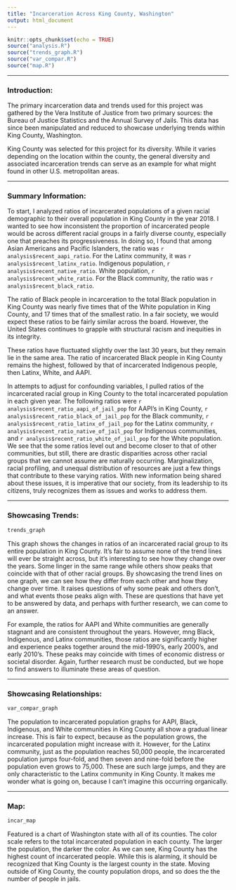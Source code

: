 ```yaml
---
title: "Incarceration Across King County, Washington"
output: html_document
---
```


```r
knitr::opts_chunk$set(echo = TRUE)
source("analysis.R")
source("trends_graph.R")
source("var_compar.R")
source("map.R")
```
---

### Introduction:

The primary incarceration data and trends used for this project was gathered by the Vera Institute of Justice from two primary sources: the Bureau of Justice Statistics and the Annual Survey of Jails. This data has since been manipulated and reduced to showcase underlying trends within
King County, Washington. 

King County was selected for this project for its  diversity. While it varies depending on the location within the county, the general diversity and associated incarceration trends can serve as an example for what might found in other U.S. metropolitan areas. 

---

### Summary Information:

To start, I analyzed ratios of incarcerated populations of a given racial demographic to their overall population in King County in the year 2018. I wanted to see how inconsistent the proportion of incarcerated people would be across different racial groups in a fairly diverse county, especially one that preaches its progressiveness. In doing so, I found that among Asian Americans and Pacific Islanders, the ratio was `r analysis$recent_aapi_ratio`. For the Latinx community, it was `r analysis$recent_latinx_ratio`. Indigenous population, `r analysis$recent_native_ratio`. White population, `r analysis$recent_white_ratio`. For the Black community, the ratio was `r analysis$recent_black_ratio`. 

The ratio of Black people in incarceration to the total Black population in King County was nearly five times that of the White population in King County, and 17 times that of the smallest ratio. In a fair society, we would expect these ratios to be fairly similar across the board. However, the United States continues to grapple with structural racism and inequities in its integrity. 

These ratios have fluctuated slightly over the last 30 years, but they remain lie in the same area. The ratio of incarcerated Black people in King County remains the highest, followed by that of incarcerated Indigenous people, then Latinx, White, and AAPI. 

In attempts to adjust for confounding variables, I pulled  ratios of the incarcerated racial group in King County to the total incarcerated population in each given year. The following ratios were `r analysis$recent_ratio_aapi_of_jail_pop` for AAPI's in King County, `r analysis$recent_ratio_black_of_jail_pop` for the Black community, `r analysis$recent_ratio_latinx_of_jail_pop` for the Latinx community, `r analysis$recent_ratio_native_of_jail_pop` for Indigenous communities, and `r analysis$recent_ratio_white_of_jail_pop` for the White population. We see that the some ratios level out and become closer to that of other communities, but still, there are drastic disparities across other racial groups that we cannot assume are naturally occurring. Marginalization, racial profiling, and unequal distribution of resources are just a few things that contribute to these varying ratios. With new information being shared about these issues, it is imperative that our society, from its leadership to its citizens, truly recognizes them as issues and works to address them. 

--- 

### Showcasing Trends:
```r
trends_graph
```
This graph shows the changes in ratios of an incarcerated racial group to its entire population in King County. It's fair to assume none of the trend lines will ever be straight across, but it's interesting to see how they change over the years. Some linger in the same range while others show peaks that coincide with that of other racial groups. By showcasing the trend lines on one graph, we can see how they differ from each other and how they change over time. It raises questions of why some peak and others don't, and what events those peaks align with. These are questions that have yet to be answered by data, and perhaps with further research, we can come to an answer. 

For example, the ratios for AAPI and White communities are generally stagnant and are consistent throughout the years. However, mng Black, Indigenous, and Latinx communities, those ratios are significantly higher and experience peaks together around the mid-1990's, early 2000's, and early 2010's. These peaks may coincide with times of economic distress or societal disorder. Again, further research must be conducted, but we hope to find answers to illuminate these areas of question. 

--- 

### Showcasing Relationships:
```r
var_compar_graph
```

The population to incarcerated population graphs for AAPI, Black, Indigenous, and White communities in King County all show a gradual linear increase. This is fair to expect, because as the population grows, the incarcerated population might increase with it. However, for the Latinx community, just as the population reaches 50,000 people, the incarcerated population jumps four-fold, and then seven and nine-fold before the population even grows to 75,000.  These are such large jumps, and they are only characteristic to the Latinx community in King County. It makes me wonder what is going on, because I can't imagine this occurring organically. 

---
### Map:
```r
incar_map
```

Featured is a chart of Washington state with all of its counties. The color scale refers to the total incarcerated population in each county. The larger the population, the darker the color. As we can see, King County has the highest count of incarcerated people. While this is alarming, it should be recognized that King County is the largest county in the state. Moving outside of King County, the county population drops, and so does the the number of people in jails. 



